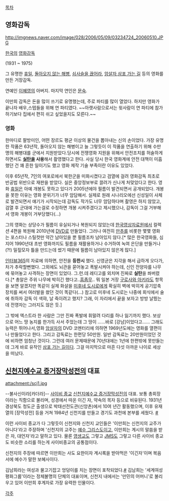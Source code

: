 [[목차]]

== 영화감독 ==

http://imgnews.naver.com/image/028/2006/05/09/03234724_20060510.JPG


[[한국]]의 [[영화]][[감독]] 

(1931 ~ 1975)

그 유명한 [[휴일]], [[돌아오지 않는 해병]], [[쇠사슬을 끊어라]], [[암살자]],[[삼포 가는 길]] 등의 영화를 만든 거장감독. 

연예인 [[이혜영]]의 아버지. 마지막 연인은 [[문숙]]. 

이만희 감독은 돈을 많이 쓰기로 유명했는데, 주로 파티를 많이 열었다. 하지만 영화가 끝나자 배우,스텝들을 위해 연 파티였다. ~~아랫사람으로서는 윗사람이 연 파티에 참가하기보다 집에서 편히 쉬고 싶었을지도 모른다.~~ 

=== 영화 ===
한마디로 팔방미인, 어떤 장르도 평균 이상의 물건을 뽑아내는 신의 손이었다. 가장 유명한 작품은 63년작, 돌아오지 않는 해병이고 늘 그렇듯이 이 작품을 연출하기 위해 수만명의 해병대를 군에서 지원받았다.당시에 전쟁영화 지원을 위해서 안전조치를 허술하게 하면서도 '''[[실탄]]을 사용'''해서 촬영했다고 한다. 사실 당시 한국 영화계에 안전 대책이 미흡했던 건 꽤 흔한 일이기도 했고 영화 제작 기술 부족이란 이유도 있었다.

이후 65년작, 7인의 여포로에서 북한군을 미화시켰다고 검열에 걸려 영화감독 최초로 반공법 위반으로 재판을 받았다. 실은 중앙정보부로 끌려가  신나게 처맞았다고 한다. 영화 [[휴일]]은 아예 개봉도 못하고 있다가 2005년에야 필름이 발견되면서 공개되었다. 개봉을 못한 이유는 영화 분위기가 너무 암담해서. 실제로 원래 시나리오에선 신성일이 사체로 발견되면서 얘기가 시작되는데 감독도 작가도 너무 암담하다며 촬영은 하지 않았고, 검열 후 군대에 가는걸로 수정하면 개봉 시켜주겠다고 제시했으나, 감독이 그걸 거부해서 영화 개봉이 거부당했다(...)

그의 영화는 상당수가 필름이 유실되거나 복원되지 않았는데 [[한국영상자료원]]에서 컬렉션 4편을 복원해 2010년에 [[DVD]]로 만들었다. 그러나 여전히 [[만추]]를 비롯한 몇몇 영화는 포스터나 스틸컷만 약간 남아있을 뿐 필름조차 남아있지 않다.[* 많은 한국영화들, 심지어 1990년대 초반 영화까지도 필름을 재활용하거나 수거하여 녹여 은단을 만들거나(?!) 밀짚모자 틀을 만드는데 썼기 때문에 필름이 남아있지 않은게 많다.]

[http://interview365.com/client/news/view.asp?sidx=1809 인터뷰365]의 자료에 의하면, 안전을 '''등한시''' 했다. 신영균은 지각을 해서 급하게 오다가,차가 추락할뻔했다. 그외에도 뇌관을 묻어놓고 폭발시켜야 하는데, 신인 전양자를 나무에 묶어놓고 사격하는 장면이 있었다. 그.런.데 레디고를 외치며 진짜로 '''실탄'''을 쏴버렸다.[* 총알은 주위 나무에 박히긴 했다고..[[흠좀무]].. 뭐 일본 거장 [[구로사와 아키라]]도 항목을 보면 알겠지만 똑같이 실제 화살을 [[미후네 도시로]]에게 확실히 벽에 박히게 공기압축장치를 써서 여러발을 쐈던 것이 똑같다(...) 참고로 미후네 도시로는 나중에 회식에서 술에 취하자 감독 이 색햐, 날 죽이려고 했지? 그래, 이 자리에서 끝을 보자고 방방 날뜄는데 전영자는 그러지도 않은 듯.]

그 밖에 엑스트라 한 사람은 그만 진짜 폭발에 휘말려 다리를 하나 잃기까지 했다. 보상으로 어느 땅 농지를 한가득 사서 주었는데 그 땅이 ......바로 [강남]이었다고...... 그래도 능력은 뛰어나서,영화 [[암살자]]의 DVD 코멘터리에 의하면 1969년도에는 영화를 열편이나 만들었다고 한다. 그리고 감독료는 한편당 50만원. 일반 감독료는 20만원이었던 것에 비하면 엄청난 것이다. 그런데 여러 문제때문에 70년대에는 1년에 한편밖에 못만들는데 그게 바로 유작인 [[삼포 가는 길]]이다. 그걸 마지막으로 마흔 다섯 아까운 나이로 세상을 떠났다.

== [[신천지예수교 증거장막성전]]의 대표 ==
attachment:/scj1.jpg

--불사신이라[카더라]--
[[사이비 종교]] [[신천지예수교 증거장막성전]]의 대표. 보통 총회장이라는 직함으로 불리며, 성경에서 따온 이긴 자, 약속의 목자 등으로 비유된다. 1931년 경상북도 청도군 출생으로 박태선전도관(신앙촌)에서 10여 년간 활동했으며, 이후 유재열의 [장막성전] 등을 거쳐 1984년 신천지를 만들고 경기도 과천에 본부를 세웠다.
[http://news.chosun.com/site/data/html_dir/2012/07/16/2012071602044.html #]

이런 사이비 종교가 다 그렇듯이 신천지와 신천지 교인들은 '이만희는 신천지의 교주가 아니다'라고 주장하며 '신천지의 교주는 [[예수 그리스도]]이고, 이만희는 계시의 말씀을 받은 자, 대언자'라고 말하고 있다. 물론 [[영생교]]도 그렇고 [[JMS]]도 그렇고 다른 사이비 종교도 비슷한 소리를 하는게 사이비종교의 공통점이다.

신천지의 주장에 따르면 이만희는 사도 요한이자 계시록을 받아먹은 '이긴자'이며 복음서에 예수가 말한 보혜사이다.

김남희라는 여성과 물고기잡고 엉덩이를 치는 장면이 포착되었다.[https://www.youtube.com/watch?v=pjbguhNidHo #] 김남희는 '세계여성평화그룹'이라는 정체불명의 단체의 대표이며, 신천지 내에서는 '만민의 어머니'로 불리우고 있어 이만희 후계자로 가장 유력한 인물이다.

[[각주]]
